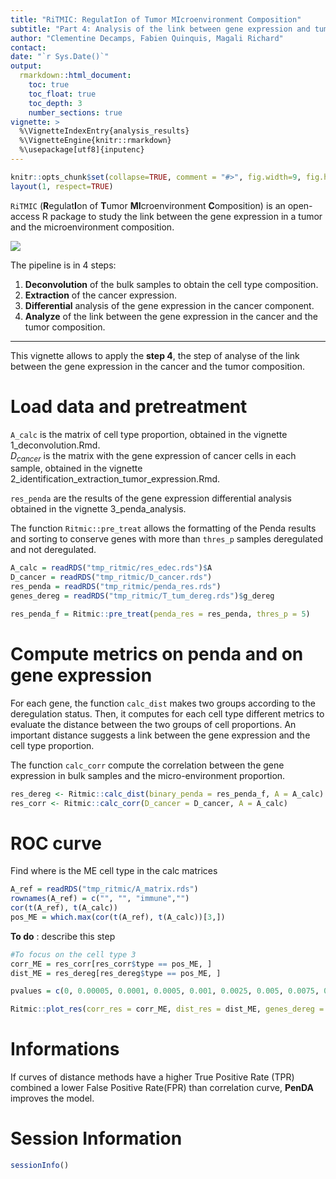 ```yaml
---
title: "RiTMIC: RegulatIon of Tumor MIcroenvironment Composition"
subtitle: "Part 4: Analysis of the link between gene expression and tumor composition"
author: "Clementine Decamps, Fabien Quinquis, Magali Richard"
contact: 
date: "`r Sys.Date()`"
output: 
  rmarkdown::html_document:
    toc: true
    toc_float: true
    toc_depth: 3
    number_sections: true
vignette: >
  %\VignetteIndexEntry{analysis_results}
  %\VignetteEngine{knitr::rmarkdown}
  %\usepackage[utf8]{inputenc}
---
```


```r
knitr::opts_chunk$set(collapse=TRUE, comment = "#>", fig.width=9, fig.height=6, eval=TRUE, echo=TRUE, results="verbatim", dpi=75)
layout(1, respect=TRUE)
```


`RiTMIC` (**R**egulat**I**on of **T**umor **MI**croenvironment **C**omposition) is an open-access R package to study the link between the gene expression in a tumor and the microenvironment composition.  

![](images/pipeline_ritmic.png)

The pipeline is in 4 steps:  

1. **Deconvolution** of the bulk samples to obtain the cell type composition.
2. **Extraction** of the cancer expression.
3. **Differential** analysis of the gene expression in the cancer component.
4. **Analyze** of the link between the gene expression in the cancer and the tumor composition.

---

This vignette allows to apply the **step 4**, the step of analyse of the link between the gene expression in the cancer and the tumor composition.


# Load data and pretreatment 

`A_calc` is the matrix of cell type proportion, obtained in the vignette 1_deconvolution.Rmd.  
$D_{cancer}$ is the matrix with the gene expression of cancer cells in each sample, obtained in the vignette 2_identification_extraction_tumor_expression.Rmd.  

`res_penda` are the results of the gene expression differential analysis obtained in the vignette 3_penda_analysis.

The function `Ritmic::pre_treat` allows the formatting of the Penda results and sorting to conserve genes with more than `thres_p` samples deregulated and not deregulated.

```r
A_calc = readRDS("tmp_ritmic/res_edec.rds")$A
D_cancer = readRDS("tmp_ritmic/D_cancer.rds")
res_penda = readRDS("tmp_ritmic/penda_res.rds")
genes_dereg = readRDS("tmp_ritmic/T_tum_dereg.rds")$g_dereg

res_penda_f = Ritmic::pre_treat(penda_res = res_penda, thres_p = 5)
```

# Compute metrics on penda and on gene expression

For each gene, the function `calc_dist` makes two groups according to the deregulation status. Then, it computes for each cell type different metrics to evaluate the distance between the two groups of cell proportions. An important distance suggests a link between the gene expression and the cell type proportion.  

The function `calc_corr` compute the correlation between the gene expression in bulk samples and the micro-environment proportion.  

```r
res_dereg <- Ritmic::calc_dist(binary_penda = res_penda_f, A = A_calc)
res_corr <- Ritmic::calc_corr(D_cancer = D_cancer, A = A_calc)
```

# ROC curve

Find where is the ME cell type in the calc matrices

```r
A_ref = readRDS("tmp_ritmic/A_matrix.rds")
rownames(A_ref) = c("", "", "immune","")
cor(t(A_ref), t(A_calc))
pos_ME = which.max(cor(t(A_ref), t(A_calc))[3,])
```

**To do** : describe this step

```r
#To focus on the cell type 3 
corr_ME = res_corr[res_corr$type == pos_ME, ]
dist_ME = res_dereg[res_dereg$type == pos_ME, ]

pvalues = c(0, 0.00005, 0.0001, 0.0005, 0.001, 0.0025, 0.005, 0.0075, 0.01, 0.02, 0.03, 0.04, 0.05, 0.1, 0.15, 0.2, 0.25,  0.3, 0.35, 0.4, 0.45, 0.5, 0.55, 0.6, 0.65, 0.7, 0.75, 0.8, 0.85, 0.9, 0.95, 1)

Ritmic::plot_res(corr_res = corr_ME, dist_res = dist_ME, genes_dereg = genes_dereg, pvalues, graph_title = "ROC curves to test the model improvement induce by PenDA")
```

# Informations

If curves of distance methods have a higher True Positive Rate (TPR) combined a lower False Positive Rate(FPR) than correlation curve, __PenDA__ improves the model.  

# Session Information

```r
sessionInfo()
```
